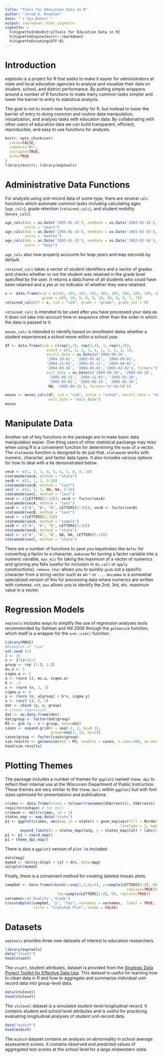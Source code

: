 ```yaml
---
title: "Tools for Education Data in R"
author: "Jared E. Knowles"
date: "`r Sys.Date()`"
output: rmarkdown::html_vignette
vignette: >
  %\VignetteIndexEntry{Tools for Education Data in R}
  %\VignetteEngine{knitr::rmarkdown}
  %\VignetteEncoding{UTF-8}
---
```


# Introduction

eeptools is a project for R that seeks to make it easier for administrators at 
state and local education agencies to analyze and visualize their data on student, 
school, and district performance. By putting simple wrappers around a number of 
R functions to make many common tasks simpler and lower the barrier to entry to 
statistical analysis.

The goal is not to invent new functionality for R, but instead to lower the 
barrier of entry to doing common and routine data manipulation, visualization, 
and analysis tasks with education data. By collaborating with other users of 
education data we can build transparent, efficient, reproducible, and easy to use 
functions for analysts.

```r
knitr::opts_chunk$set(
  cache=FALSE,
  comment="#>",
  collapse=TRUE, 
  echo=TRUE
)
library(knitr); library(eeptools)
```

# Administrative Data Functions

For analysts using unit-record data of some type, there are several `calc` functions 
which automate common tasks including calculating ages (`age_calc`), 
grade retention (`retained_calc`), and student mobility (`moves_calc`). 


```r
age_calc(dob = as.Date('1995-01-15'), enddate = as.Date('2003-02-16'), 
         units = "years")
age_calc(dob = as.Date('1995-01-15'), enddate = as.Date('2003-02-16'), 
         units = "months")
age_calc(dob = as.Date('1995-01-15'), enddate = as.Date('2003-02-16'), 
         units = "days")
```

`age_calc` also now properly accounts for leap years and leap seconds by default. 

`retained_calc` takes a vector of student identifiers and a vector of grades and 
checks whether or not the student was retained in the grade level specified by 
the user. It returns a data.frame of all students who could have been retained 
and a yes or no indicator of whether they were retained. 


```r
x <- data.frame(sid = c(101, 101, 102, 103, 103, 103, 104, 105, 105, 106, 106),
                 grade = c(9, 10, 9, 9, 9, 10, 10, 8, 9, 7, 7))
retained_calc(df = x, sid = "sid", grade = "grade", grade_val = 9)
```

`retained_calc` is intended to be used after you have processed your data as it 
does not take into account time or sequence other than the order in which the 
data is passed to it. 

`moves_calc` is intended to identify based on enrollment dates whether a student 
experienced a school move within a school year. 


```r
df <- data.frame(sid = c(rep(1,3), rep(2,4), 3, rep(4,2)),
                   schid = c(1, 2, 2, 2, 3, 1, 1, 1, 3, 1),
                   enroll_date = as.Date(c('2004-08-26',
                   '2004-10-01', '2005-05-01', '2004-09-01',
                   '2004-11-03', '2005-01-11', '2005-04-02',
                   '2004-09-26', '2004-09-01','2005-02-02'), format='%Y-%m-%d'),
                   exit_date = as.Date(c('2004-08-26', '2005-04-10',
                    '2005-06-15', '2004-11-02', '2005-01-10',
                    '2005-03-01', '2005-06-15', '2005-05-30',
                    NA, '2005-06-15'), format='%Y-%m-%d'))

moves <- moves_calc(df, sid = "sid", schid = "schid", enroll_date = "enroll_date", 
                    exit_date = "exit_date")
moves

```

# Manipulate Data

Another set of key functions in the package are to make basic data manipulation 
easier. One thing users of other statistical packaegs may miss when using R is 
a convenient function for determining the `mode` of a vector. The `statamode` 
function is designed to do just that. `statamode` works with numeric, character,
 and factor data types. It also includes various options for how to deal with a 
 tie demonstrated below.

```r
vecA <- c(1, 2, 3, 4, 5, 6, 7, 8, 9, 10)
statamode(vecA, method = "stata")
vecB <- c(1, 1, 1, 3:10)
statamode(vecB, method = "last")
vecC <- c(1, 1, 1, NA, NA, 5:10)
statamode(vecC, method = "last")
vecA <- c(LETTERS[1:10]); vecA <- factor(vecA)
statamode(vecA, method = "last")
vecB <- c("A", "A", "A", LETTERS[3:10]); vecB <- factor(vecB)
statamode(vecB, method = "last")
vecA <- c(LETTERS[1:10])
statamode(vecA, method = "sample")
vecB <- c("A", "A", "A", LETTERS[3:10])
statamode(vecB, method = "stata")
vecC <- c("A", "A", "A", NA, NA, LETTERS[5:10])
statamode(vecC, method = "stata")
```

There are a number of functions to save you keystrokes like `defac` for converting 
a factor to a character, `makenum` for turning a factor variable into a numeric 
variable, `max_mis` for taking the maximum of a vector of numerics and ignoring 
any NAs (useful for inclusion in `do.call` or `apply` constructions). `remove_char` 
allows you to quickly `gsub` out a specific character from a string vector such 
as an `*` or `...`. `decomma` is a somewhat specialized version of this for 
processing data where numerics are written with commas. `nth_max` allows you to 
identify the 2nd, 3rd, etc. maximum value in a vector. 


# Regression Models

`eeptools` includes ways to simplify the use of regression analyses tools recommended 
by Gelman and Hill 2006 through the `gelmansim` function, which itself is a wrapper 
for the `arm::sim()` function. 

```r
library(MASS)
#Examples of "sim" 
set.seed (1)
J <- 15
n <- J*(J+1)/2
group <- rep (1:J, 1:J)
mu.a <- 5
sigma.a <- 2
a <- rnorm (J, mu.a, sigma.a)
b <- -3
x <- rnorm (n, 2, 1)
sigma.y <- 6
y <- rnorm (n, a[group] + b*x, sigma.y)
u <- runif (J, 0, 3)
dat <- cbind (y, x, group)
# Linear regression 
dat <- as.data.frame(dat)
dat$group <- factor(dat$group)
M3 <- glm (y ~ x + group, data=dat)
cases <- expand.grid(x = seq(-2, 2, by=0.1), 
                     group=seq(1, 14, by=2))
cases$group <- factor(cases$group)
sim.results <- gelmansim(mod = M3, newdata = cases, n.sims=200, na.omit=TRUE)
head(sim.results)
```


# Plotting Themes

The package includes a number of themes for `ggplot2` named `theme_dpi` to reflect 
their internal use at the Wisconsin Department of Public Instruction. These themes 
are very similar to the `theme_bw()` within `ggplot2` but with font sizes optimized 
for presentations and publications. 

```r
crimes <- data.frame(state = tolower(rownames(USArrests)), USArrests)
require(reshape) # for melt
crimesm <- melt(crimes, id = 1)
states_map <- map_data("state")
p1 <- ggplot(crimes, aes(map_id = state)) + geom_map(aes(fill = Murder), 
                                                     linetype = 1, map = states_map) + 
       expand_limits(x = states_map$long, y = states_map$lat) + labs(title="USA Crime")
p1 <- p1 + coord_map()
p1 + theme_dpi_map()
```

There is also a `ggplot2` version of `plot.lm` included:

```r
data(mpg)
mymod <- lm(cty~displ + cyl + drv, data=mpg)
autoplot(mymod)
```

Finally, there is a convenient method for creating labeled mosaic plots. 

```r
sampDat <- data.frame(cbind(x=seq(1,3,by=1), y=sample(LETTERS[6:8], 60, 
                                                        replace=TRUE)),
                        fac=sample(LETTERS[1:4], 60, replace=TRUE))
varnames<-c('Quality','Grade')
crosstabplot(sampDat, "y", "fac", varnames = varnames,  label = TRUE, 
             title = "Crosstab Plot", shade = FALSE)
```

# Datasets

`eeptools` provides three new datasets of interest to education researchers. 

```r
library(eeptools)
data("stuatt")
head(stuatt)
```

The `stuatt`, student attributes, dataset is provided from the [Strategic Data 
Project Toolkit for Effective Data Use](http://sdp.cepr.harvard.edu/toolkit-effective-data-use). 
This dataset is useful for learning how to clean data in R and how to aggregate 
and summarize individual unit-record data into group-level data. 

```r
data(stulevel)
head(stulevel)

```

The `stulevel` dataset is a simulated student-level longitudinal record. It contains 
student and school level attributes and is useful for practicing evaluating 
longitudinal analyses of student unit-record data. 

```r
data("midsch")
head(midsch)

```

The `midsch` dataset contains an analysis on abnormality in school average 
assessment scores. It contains observed and predicted values of aggregated 
test scores at the school level for a large midwestern state. 


